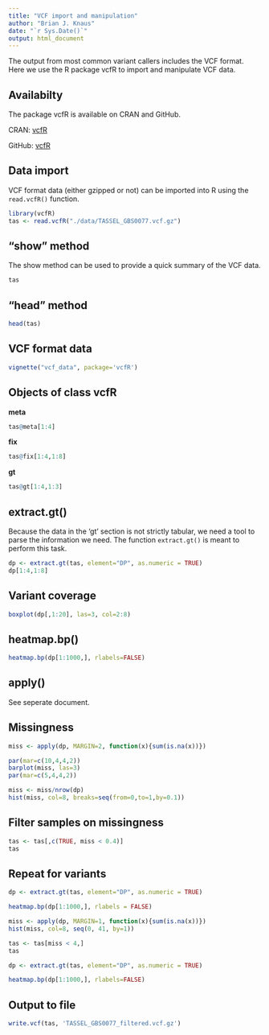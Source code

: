 ```yaml
---
title: "VCF import and manipulation"
author: "Brian J. Knaus"
date: "`r Sys.Date()`"
output: html_document
---
```



The output from most common variant callers includes the VCF format.
Here we use the R package vcfR to import and manipulate VCF data.


## Availabilty

The package vcfR is available on CRAN and GitHub.

CRAN: [vcfR](http://cran.r-project.org/package=vcfR)

GitHub: [vcfR](https://github.com/knausb/vcfR)


## Data import

VCF format data (either gzipped or not) can be imported into R using the `read.vcfR()` function.


```r
library(vcfR)
tas <- read.vcfR("./data/TASSEL_GBS0077.vcf.gz")
```


## "show" method

The show method can be used to provide a quick summary of the VCF data.

```r
tas
```


## "head" method

```r
head(tas)
```


## VCF format data

```r
vignette("vcf_data", package='vcfR')
```



## Objects of class vcfR


**meta**


```r
tas@meta[1:4]
```


**fix**


```r
tas@fix[1:4,1:8]
```


**gt**


```r
tas@gt[1:4,1:3]
```


## extract.gt()


Because the data in the 'gt' section is not strictly tabular, we need a tool to parse the information we need.
The function `extract.gt()` is meant to perform this task.


```r
dp <- extract.gt(tas, element="DP", as.numeric = TRUE)
dp[1:4,1:8]
```


## Variant coverage


```r
boxplot(dp[,1:20], las=3, col=2:8)
```



## heatmap.bp()


```r
heatmap.bp(dp[1:1000,], rlabels=FALSE)
```


## apply()


See seperate document.


## Missingness


```r
miss <- apply(dp, MARGIN=2, function(x){sum(is.na(x))})

par(mar=c(10,4,4,2))
barplot(miss, las=3)
par(mar=c(5,4,4,2))
```



```r
miss <- miss/nrow(dp)
hist(miss, col=8, breaks=seq(from=0,to=1,by=0.1))
```



## Filter samples on missingness



```r
tas <- tas[,c(TRUE, miss < 0.4)]
tas
```



## Repeat for variants


```r
dp <- extract.gt(tas, element="DP", as.numeric = TRUE)
```


```r
heatmap.bp(dp[1:1000,], rlabels = FALSE)
```


```r
miss <- apply(dp, MARGIN=1, function(x){sum(is.na(x))})
hist(miss, col=8, seq(0, 41, by=1))
```


```r
tas <- tas[miss < 4,]
tas
```


```r
dp <- extract.gt(tas, element="DP", as.numeric = TRUE)
```


```r
heatmap.bp(dp[1:1000,], rlabels=FALSE)
```






## Output to file


```r
write.vcf(tas, 'TASSEL_GBS0077_filtered.vcf.gz')
```